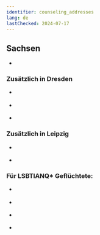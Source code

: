 ```yaml
---
identifier: counseling_addresses
lang: de
lastChecked: 2024-07-17
---
```



## Sachsen

- <Address identifier="sfr_perspectives" />

### Zusätzlich in Dresden

- <Address identifier="sfr_perspektive_bleiberecht" />
- <Address identifier="rlc_dresden" />
- <Address identifier="auslaenderrat_dresden" />

### Zusätzlich in Leipzig

- <Address identifier="rlc_leipzig" />
- <Address identifier="space_leipzig" />

### Für LSBTIANQ\* Geflüchtete:

- <Address identifier="gerede_dresden" />
- <Address identifier="queer_refugees_network_leipzig" />
- <Address identifier="queer_refugees_resilience_leipzig" />
- <Address identifier="lsvd_chemnitz" />
